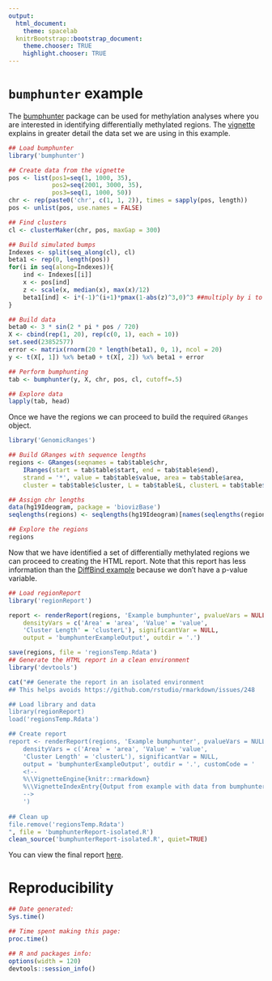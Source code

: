```yaml
---
output:
  html_document:
    theme: spacelab
  knitrBootstrap::bootstrap_document:
    theme.chooser: TRUE
    highlight.chooser: TRUE
---
```


<!--
%\VignetteEngine{knitr::rmarkdown}
%\VignetteIndexEntry{Example with data from bumphunter}
-->

`bumphunter` example
====================

The [bumphunter](http://bioconductor.org/packages/release/bioc/html/bumphunter.html) package can be used for methylation analyses where you are interested in identifying differentially methylated regions. The [vignette](http://bioconductor.org/packages/release/bioc/vignettes/bumphunter/inst/doc/bumphunter.pdf) explains in greater detail the data set we are using in this example.

```r
## Load bumphunter
library('bumphunter')

## Create data from the vignette
pos <- list(pos1=seq(1, 1000, 35),
            pos2=seq(2001, 3000, 35),
            pos3=seq(1, 1000, 50))
chr <- rep(paste0('chr', c(1, 1, 2)), times = sapply(pos, length))
pos <- unlist(pos, use.names = FALSE)

## Find clusters
cl <- clusterMaker(chr, pos, maxGap = 300)

## Build simulated bumps
Indexes <- split(seq_along(cl), cl)
beta1 <- rep(0, length(pos))
for(i in seq(along=Indexes)){
    ind <- Indexes[[i]]
    x <- pos[ind]
    z <- scale(x, median(x), max(x)/12)
    beta1[ind] <- i*(-1)^(i+1)*pmax(1-abs(z)^3,0)^3 ##multiply by i to vary size
}

## Build data
beta0 <- 3 * sin(2 * pi * pos / 720)
X <- cbind(rep(1, 20), rep(c(0, 1), each = 10))
set.seed(23852577)
error <- matrix(rnorm(20 * length(beta1), 0, 1), ncol = 20)
y <- t(X[, 1]) %x% beta0 + t(X[, 2]) %x% beta1 + error

## Perform bumphunting
tab <- bumphunter(y, X, chr, pos, cl, cutoff=.5)

## Explore data
lapply(tab, head)
```

Once we have the regions we can proceed to build the required `GRanges` object.

```r
library('GenomicRanges')

## Build GRanges with sequence lengths
regions <- GRanges(seqnames = tab$table$chr, 
    IRanges(start = tab$table$start, end = tab$table$end),
    strand = '*', value = tab$table$value, area = tab$table$area, 
    cluster = tab$table$cluster, L = tab$table$L, clusterL = tab$table$clusterL)

## Assign chr lengths
data(hg19Ideogram, package = 'biovizBase')
seqlengths(regions) <- seqlengths(hg19Ideogram)[names(seqlengths(regions))]

## Explore the regions
regions
```

Now that we have identified a set of differentially methylated regions we can proceed to creating the HTML report. Note that this report has less information than the [DiffBind example](leekgroup.github.io/regionReportSupp/DiffBind.html) because we don't have a p-value variable.


```r
## Load regionReport
library('regionReport')
```

```r
report <- renderReport(regions, 'Example bumphunter', pvalueVars = NULL,
    densityVars = c('Area' = 'area', 'Value' = 'value',
    'Cluster Length' = 'clusterL'), significantVar = NULL,
    output = 'bumphunterExampleOutput', outdir = '.')
```


```r
save(regions, file = 'regionsTemp.Rdata')
## Generate the HTML report in a clean environment
library('devtools')

cat("## Generate the report in an isolated environment
## This helps avoids https://github.com/rstudio/rmarkdown/issues/248

## Load library and data
library(regionReport)
load('regionsTemp.Rdata')

## Create report
report <- renderReport(regions, 'Example bumphunter', pvalueVars = NULL,
    densityVars = c('Area' = 'area', 'Value' = 'value',
    'Cluster Length' = 'clusterL'), significantVar = NULL,
    output = 'bumphunterExampleOutput', outdir = '.', customCode = '
    <!--
    %\\VignetteEngine{knitr::rmarkdown}
    %\\VignetteIndexEntry{Output from example with data from bumphunter}
    -->
    ')
    
## Clean up
file.remove('regionsTemp.Rdata')
", file = 'bumphunterReport-isolated.R')
clean_source('bumphunterReport-isolated.R', quiet=TRUE)

```



You can view the final report [here](bumphunterExampleOutput.html).

# Reproducibility

```r
## Date generated:
Sys.time()

## Time spent making this page:
proc.time()

## R and packages info:
options(width = 120)
devtools::session_info()
```



